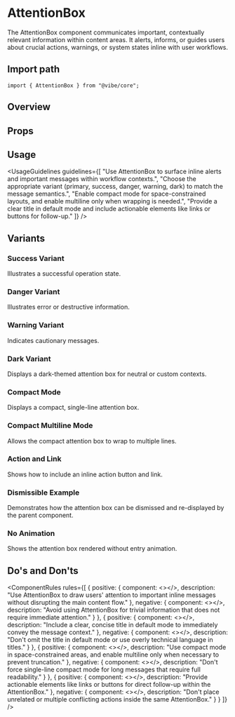 
<Meta of={AttentionBoxStories} />

# AttentionBox

The AttentionBox component communicates important, contextually relevant information within content areas. It alerts, informs, or guides users about crucial actions, warnings, or system states inline with user workflows.

## Import path

```tsx
import { AttentionBox } from "@vibe/core";
```

## Overview

<Canvas of={AttentionBoxStories.Overview} />

## Props

<PropsTable />

## Usage

<UsageGuidelines
  guidelines={[
    "Use AttentionBox to surface inline alerts and important messages within workflow contexts.",
    "Choose the appropriate variant (primary, success, danger, warning, dark) to match the message semantics.",
    "Enable compact mode for space-constrained layouts, and enable multiline only when wrapping is needed.",
    "Provide a clear title in default mode and include actionable elements like links or buttons for follow-up."
  ]}
/>

## Variants

### Success Variant

Illustrates a successful operation state.

<Canvas of={AttentionBoxStories.SuccessVariant} />

### Danger Variant

Illustrates error or destructive information.

<Canvas of={AttentionBoxStories.DangerVariant} />

### Warning Variant

Indicates cautionary messages.

<Canvas of={AttentionBoxStories.WarningVariant} />

### Dark Variant

Displays a dark-themed attention box for neutral or custom contexts.

<Canvas of={AttentionBoxStories.DarkVariant} />

### Compact Mode

Displays a compact, single-line attention box.

<Canvas of={AttentionBoxStories.CompactSingleLine} />

### Compact Multiline Mode

Allows the compact attention box to wrap to multiple lines.

<Canvas of={AttentionBoxStories.CompactMultiline} />

### Action and Link

Shows how to include an inline action button and link.

<Canvas of={AttentionBoxStories.WithActionAndLink} />

### Dismissible Example

Demonstrates how the attention box can be dismissed and re-displayed by the parent component.

<Canvas of={AttentionBoxStories.Dismissible} />

### No Animation

Shows the attention box rendered without entry animation.

<Canvas of={AttentionBoxStories.NoAnimation} />

## Do's and Don'ts

<ComponentRules
  rules={[
    {
      positive: {
        component: <></>,
        description:
          "Use AttentionBox to draw users' attention to important inline messages without disrupting the main content flow."
      },
      negative: {
        component: <></>,
        description: "Avoid using AttentionBox for trivial information that does not require immediate attention."
      }
    },
    {
      positive: {
        component: <></>,
        description: "Include a clear, concise title in default mode to immediately convey the message context."
      },
      negative: {
        component: <></>,
        description: "Don't omit the title in default mode or use overly technical language in titles."
      }
    },
    {
      positive: {
        component: <></>,
        description:
          "Use compact mode in space-constrained areas, and enable multiline only when necessary to prevent truncation."
      },
      negative: {
        component: <></>,
        description: "Don't force single-line compact mode for long messages that require full readability."
      }
    },
    {
      positive: {
        component: <></>,
        description: "Provide actionable elements like links or buttons for direct follow-up within the AttentionBox."
      },
      negative: {
        component: <></>,
        description: "Don't place unrelated or multiple conflicting actions inside the same AttentionBox."
      }
    }
  ]}
/>
